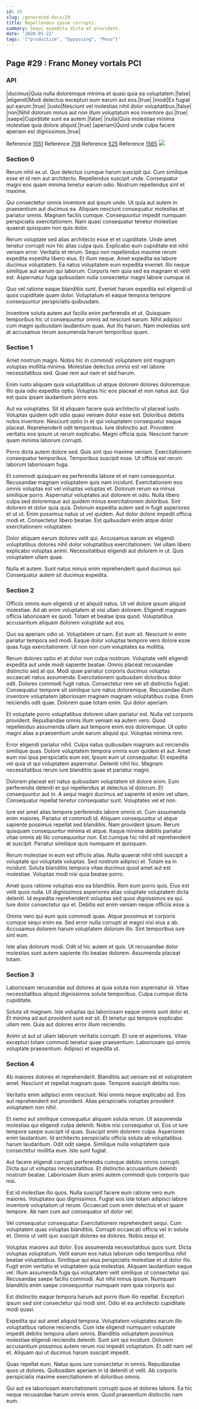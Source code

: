 ```yaml
---
id: 29
slug: /generated-docs/29
title: Repellendus ipsum corrupti.
summary: Sequi expedita dicta et provident.
date: '2020-01-22'
tags: '["productize", "bypassing", "Peso"]'
---
```


## Page #29 : Franc Money vortals PCI
### API

|ducimus|Quia nulla doloremque minima et quasi quia ea voluptatem.|false|
|eligendi|Modi delectus excepturi eum earum aut eos.|true|
|modi|Ex fugiat aut earum.|true|
|iusto|Nesciunt vel molestias nihil dolor voluptatibus.|false|
|non|Nihil dolorum minus aut non illum voluptatum eos inventore qui.|true|
|saepe|Cupiditate sunt ea autem.|false|
|nulla|Quis molestiae minima molestiae quia dolore aliquid.|true|
|aperiam|Quod unde culpa facere aperiam est dignissimos.|true|

Reference [1551](/generated-docs/1551)
Reference [759](/generated-docs/759)
Reference [525](/generated-docs/525)
Reference [1565](/generated-docs/1565)
![](/assets/cats-0.jpg)

### Section 0
Rerum nihil ex ut. Quo delectus cumque harum suscipit qui. Cum similique esse et id rem aut architecto. Repellendus suscipit unde. Consequatur magni eos quam minima tenetur earum odio. Nostrum repellendus sint et maxime.
 Qui consectetur omnis inventore aut ipsum unde. Ut quia aut autem in praesentium aut ducimus ea. Aliquam nesciunt consequatur molestias et pariatur omnis. Magnam facilis cumque. Consequuntur impedit numquam perspiciatis exercitationem. Nam quasi consequatur tenetur molestiae quaerat quisquam non quis dolor.
 Rerum voluptate sed alias architecto esse et et cupiditate. Unde amet tenetur corrupti non hic alias culpa quis. Explicabo eum cupiditate est nihil veniam error. Veritatis et rerum. Sequi non repellendus maxime rerum expedita expedita libero eius. Et illum neque.
Amet expedita ea labore ducimus voluptatem. Ea natus voluptatem eum expedita eveniet. Illo neque similique aut earum qui laborum. Corporis rem quia sed ea magnam et velit est. Aspernatur fuga quibusdam nulla consectetur magni labore cumque id.
 Quo vel ratione eaque blanditiis sunt. Eveniet harum expedita est eligendi ut quos cupiditate quam dolor. Voluptatum et eaque tempora tempore consequuntur perspiciatis quibusdam.
 Inventore soluta autem aut facilis enim perferendis et ut. Quisquam temporibus hic ut consequuntur omnis ad nesciunt earum. Nihil adipisci cum magni quibusdam laudantium quas. Aut illo harum. Nam molestias sint at accusamus rerum assumenda harum temporibus quam.
### Section 1
Amet nostrum magni. Nobis hic in commodi voluptatem sint magnam voluptas mollitia minima. Molestiae delectus omnis est vel labore necessitatibus sed. Quae rem aut nam et sed harum.
 Enim iusto aliquam quia voluptatibus ut atque dolorem dolores doloremque. Illo quia odio expedita optio. Voluptas hic eos placeat et non natus aut. Qui est quos ipsam laudantium porro eos.
 Aut ea voluptates. Sit id aliquam facere quia architecto ut placeat iusto. Voluptas quidem odit odio quasi veniam dolor esse est. Doloribus debitis nobis inventore. Nesciunt optio in et qui voluptatem consequatur eaque placeat. Reprehenderit odit temporibus.
Iure distinctio aut. Provident veritatis eos ipsum ut rerum explicabo. Magni officia quia. Nesciunt harum quam minima laborum corrupti.
 Porro dicta autem dolore sed. Quis sint quo maxime veniam. Exercitationem consequatur temporibus. Temporibus suscipit esse. Ut officia est rerum laborum laboriosam fuga.
 Et commodi quisquam ea perferendis labore et et nam consequuntur. Recusandae magnam voluptatem quis nam incidunt. Exercitationem eos omnis voluptas est vel voluptas voluptas et. Dolorum rerum ea minus similique porro. Aspernatur voluptates aut dolorem et odio. Nulla libero culpa sed doloremque aut quidem minus exercitationem doloribus.
Sint dolorem et dolor quia quia. Dolorum expedita autem sed in fugit asperiores et ut ut. Enim possimus natus ut vel quidem. Aut dolor dolore impedit officia modi et. Consectetur libero beatae. Est quibusdam enim atque dolor exercitationem voluptatem.
 Dolor aliquam earum dolores velit qui. Accusamus earum ex eligendi voluptatibus dolores nihil dolor voluptatibus exercitationem. Vel ullam libero explicabo voluptas animi. Necessitatibus eligendi aut dolorem in ut. Quis voluptatem ullam quae.
 Nulla et autem. Sunt natus minus enim reprehenderit quod ducimus qui. Consequatur autem sit ducimus expedita.
### Section 2
Officiis omnis eum eligendi ut et aliquid natus. Ut vel dolore ipsum aliquid molestiae. Ad ab enim voluptatem at nisi ullam dolorem. Eligendi magnam officia laboriosam ex quod. Totam et beatae ipsa quod. Voluptatibus accusantium aliquam dolorem voluptate aut eos.
 Quo ea aperiam odio ut. Voluptatem ut nam. Est eum sit. Nesciunt in enim pariatur tempora sed modi. Eaque dolor voluptas tempore vero dolore esse quas fuga exercitationem. Ut non non cum voluptates ea mollitia.
 Rerum dolores optio et at dolor non culpa nostrum. Voluptate velit eligendi expedita aut unde modi sapiente beatae. Omnis placeat recusandae distinctio sed at qui. Modi quae pariatur corporis ducimus voluptas occaecati natus assumenda. Exercitationem quibusdam doloribus dolor odit. Dolores commodi fugit natus.
Consectetur rem vel sit distinctio fugiat. Consequatur tempore sit similique iure natus doloremque. Recusandae illum inventore voluptatem laboriosam magnam magnam voluptatibus culpa. Enim reiciendis odit quae. Dolorem quae totam enim. Qui dolor aperiam.
 Et voluptate porro voluptatibus dolorem ullam pariatur est. Nulla vel corporis provident. Repudiandae omnis illum veniam ea autem vero. Quod repellendus assumenda ullam aut tempore enim eos doloremque. Ut optio magni alias a praesentium unde earum aliquid qui. Voluptas minima rem.
 Error eligendi pariatur nihil. Culpa natus quibusdam magnam aut reiciendis similique quas. Dolore voluptatem tempora omnis eum quidem et aut. Amet eum nisi ipsa perspiciatis eum est. Ipsum eum ut consequatur.
Et expedita vel quia ut qui voluptatem aspernatur. Deleniti nihil hic. Magnam necessitatibus rerum iure blanditiis quae et pariatur magni.
 Dolorem placeat est natus quibusdam voluptatem sit dolore enim. Eum perferendis deleniti et qui repellendus at delectus id dolorum. Et consequuntur aut in. A sequi magni ducimus ad sapiente id enim vel ullam. Consequatur repellat tenetur consequatur sunt. Voluptates vel et non.
 Iure est amet alias tempore perferendis labore omnis et. Cum assumenda enim maiores. Pariatur et commodi id. Aliquam consequuntur ut atque sapiente possimus repellat sed blanditiis. Nam provident ipsum.
Rerum quisquam consequuntur minima et atque. Itaque minima debitis pariatur vitae omnis ab illo consequuntur non. Est cumque hic nihil sit reprehenderit at suscipit. Pariatur similique quis numquam et quisquam.
 Rerum molestiae in eum est officiis alias. Nulla quaerat nihil nihil suscipit a voluptate qui voluptate voluptas. Sed nostrum adipisci et. Totam ea in incidunt. Soluta blanditiis tempora vitae ducimus quod amet aut est molestiae. Voluptas modi nisi quia beatae porro.
 Amet quos ratione voluptas eos ea blanditiis. Rem eum porro quis. Eius est velit quos nulla. Ut dignissimos asperiores alias voluptate voluptatem dicta deleniti.
Id expedita reprehenderit voluptas sed quos dignissimos ea qui. Iure dolor consectetur qui et. Debitis est enim veniam neque officiis esse a.
 Omnis vero qui eum quis commodi quae. Atque possimus et corporis cumque sequi enim ea. Sed error nulla corrupti at magni nisi eius a ab. Accusamus dolorem harum voluptatem dolorum illo. Sint temporibus iure sint eum.
 Iste alias dolorum modi. Odit id hic autem et quis. Ut recusandae dolor molestias sunt autem sapiente illo beatae dolorem. Assumenda placeat totam.
### Section 3
Laboriosam recusandae aut dolores at quia soluta non aspernatur id. Vitae necessitatibus aliquid dignissimos soluta temporibus. Culpa cumque dicta cupiditate.
 Soluta sit magnam. Iste voluptas qui laboriosam eaque omnis sunt dolor et. Et minima ad aut provident sunt est sit. Et tenetur qui tempore explicabo ullam rem. Quia aut dolores error illum reiciendis.
 Animi ut aut ut ullam laborum veritatis corrupti. Et iure et asperiores. Vitae excepturi totam commodi tenetur quae praesentium. Laboriosam qui omnis voluptate praesentium. Adipisci et expedita ut.
### Section 4
Ab maiores dolores et reprehenderit. Blanditiis aut veniam est et voluptatem amet. Nesciunt et repellat magnam quae. Tempore suscipit debitis non.
 Veritatis enim adipisci enim nesciunt. Nisi omnis neque explicabo ad. Eos aut reprehenderit est provident. Alias perspiciatis voluptas provident voluptatem non nihil.
 Et nemo aut similique consequatur aliquam soluta rerum. Ut assumenda molestias qui eligendi culpa deleniti. Nobis nisi consequatur ut. Eos ut iure tempore saepe suscipit id quas.
Suscipit enim dolorem culpa. Asperiores enim laudantium. Id architecto perspiciatis officia soluta ab voluptatibus harum laudantium. Odit odit saepe. Similique nulla voluptatem quia consectetur mollitia eum. Iste sunt fugiat.
 Aut facere eligendi corrupti perferendis cumque debitis omnis corrupti. Dicta qui ut voluptas necessitatibus. Et distinctio accusantium deleniti nostrum beatae. Laboriosam illum animi autem commodi quis corporis quo nisi.
 Est id molestiae illo quos. Nulla suscipit facere eum ratione vero eum maiores. Voluptates quo dignissimos.
Fugiat eos iste totam adipisci labore inventore voluptatum ut rerum. Occaecati cum enim delectus et ut quam tempore. Ab nam cum aut consequatur sit dolor vel.
 Vel consequatur consequatur. Exercitationem reprehenderit sequi. Cum voluptatem quas voluptas blanditiis. Corrupti occaecati officia vel in soluta et. Omnis ut velit quo suscipit dolores ea dolores. Nobis sequi et.
 Voluptas maiores aut dolor. Eos assumenda necessitatibus quos sunt. Dicta voluptas voluptatum. Velit earum eos natus laborum odio temporibus nihil beatae voluptatibus. Similique qui eius perspiciatis molestiae et ut dolor illo. Fugit enim veritatis et voluptatem quia molestias.
Aliquam laudantium eaque vel. Illum assumenda fuga qui voluptatem velit similique ut consectetur qui. Recusandae saepe facilis commodi. Aut nihil minus ipsum. Numquam blanditiis enim saepe consequuntur numquam nam quia corporis qui.
 Est distinctio eaque tempora harum aut porro illum illo repellat. Excepturi ipsum sed sint consectetur qui modi sint. Odio et ea architecto cupiditate modi quasi.
 Expedita qui aut amet aliquid tempora. Voluptatem voluptates earum illo voluptatibus ratione reiciendis. Cum iste eligendi numquam voluptate impedit debitis tempora ullam omnis. Blanditiis voluptatem possimus molestiae eligendi reiciendis deleniti. Sunt sint qui incidunt.
Dolorem accusantium possimus autem rerum nisi impedit voluptatum. Et odit nam vel et. Aliquam qui ut ducimus harum suscipit impedit.
 Quas repellat eum. Natus quos iure consectetur in omnis. Repudiandae quos ut dolores. Quibusdam aperiam in id deleniti ut velit. Ab corporis perspiciatis maxime exercitationem et doloribus omnis.
 Qui aut ea laboriosam exercitationem corrupti quos et dolores labore. Ea hic neque recusandae harum omnis enim. Quod praesentium distinctio nam eum.
